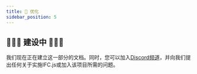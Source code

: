 ```yaml
---
title: 🦾 优化
sidebar_position: 5
---
```



## 🚧👷‍♀️  建设中 👷‍♂️🚧

<IfcCard icon="💙" title="感谢你对IFC.js的兴趣!">
    我们现在正在建立这一部分的文档。同时，您可以加入<a href="https://discord.gg/FXfyR4XrKT">Discord频道</a>，并向我们提出任何关于实施IFC.js或加入该项目所需的问题。
</IfcCard>